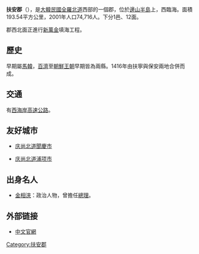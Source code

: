 {{Unreferenced|time=2021-06-17T05:46:44+00:00}}
{{Infobox Settlement
| name                    = 扶安郡
| native_name             = 부안군
| native_name_lang        = 韓語
| translit_lang1          = [[韓語|韓語]] 
| settlement_type         = [[韓國行政區劃|道轄郡]]
| translit_lang1_type1    = [[諺文|諺文]]
| translit_lang1_info1    = 부안군
| translit_lang1_type2    = [[朝鮮漢字|漢字]]
| translit_lang1_info2    = 扶安郡
| translit_lang1_type3    = [[文化观光部2000年式|文化观光部2000年式]]
| translit_lang1_info3    = Buan-gun
| translit_lang1_type4    = [[馬科恩-賴肖爾表記法|馬科恩-賴肖爾表記法]]
| translit_lang1_info4    = Puan-gun
| image_skyline           = Korea-Buan County-Gyeokpo Harbor at dawn-06.jpg
| image_caption           = 金津浦港
| image_flag              = Flag of Buan.svg
| image_map               = North Jeolla-Buan.svg
| map_caption             = 扶安郡在韓國及全羅北道的位置
| subdivision_type        = 國家
| subdivision_name        = {{ROK}}
| subdivision_type1       = [[朝鮮地區|地區]]
| subdivision_name1       = [[湖南地方|湖南地方]]
| subdivision_type2       = 省份
| subdivision_name2       = [[全羅北道|全羅北道]]
| population_blank1_title = 方言
| population_blank1       = {{link-en|全羅方言|Jeolla dialect}}
| area_total_km2          = 493.54
| population_as_of        = 2001年
| population_total        = 74,716
| population_density_km2  = 151.4
| parts_type              = 行政區劃
| parts                   = 1邑、12[[面_(行政區劃)|面]]
}}
'''扶安郡'''（{{kor|諺=부안군|漢=扶安郡|羅=Buan gun|f=y}}），是[[大韓民國|大韓民國]][[全羅北道|全羅北道]]西部的一個郡，位於[[邊山半島|邊山半島]]上，西臨海。面積193.54平方公里，2001年人口74,716人。下分1邑、12面。

郡西北面正進行[[新萬金|新萬金]]填海工程。

==歷史==
早期屬[[馬韓|馬韓]]，[[百濟|百濟]]至[[朝鮮王朝|朝鮮王朝]]早期皆為兩縣。1416年由扶寧與保安兩地合併而成。

==交通==
有[[西海岸高速公路|西海岸高速公路]]。

== 友好城市 ==
* {{KOR}}[[庆尚北道|庆尚北道]][[聞慶市|聞慶市]]
* {{KOR}}[[庆尚北道|庆尚北道]][[浦项市|浦项市]]

==出身名人==
*[[金相浹|金相浹]]：政治人物，曾擔任[[韓國總理|總理]]。

==外部链接==
* [http://buan.go.kr/chi/index.jsp 中文官網]{{dead link|date=2018年3月 |bot=InternetArchiveBot |fix-attempted=yes }}

{{全羅北道行政區劃}}

{{DEFAULTSORT:Buan-gun}}
[[Category:扶安郡|Category:扶安郡]]
